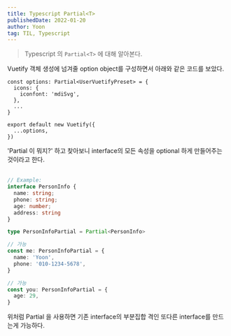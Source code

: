 ```yaml
---
title: Typescript Partial<T>
publishedDate: 2022-01-20
author: Yoon
tag: TIL, Typescript
---
```


> Typescript 의 `Partial<T>` 에 대해 알아본다.

Vuetify 객체 생성에 넘겨줄 option object를 구성하면서 아래와 같은 코드를 보았다.

```typescript{1}
const options: Partial<UserVuetifyPreset> = {
  icons: {
    iconfont: 'mdiSvg',
  },
  ...
}

export default new Vuetify({
  ...options,
})
```

'Partial 이 뭐지?' 하고 찾아보니 interface의 모든 속성을 optional 하게 만들어주는 것이라고 한다.  
<br />

```typescript
// Example:
interface PersonInfo {
  name: string;
  phone: string;
  age: number;
  address: string
}

type PersonInfoPartial = Partial<PersonInfo>

// 가능
const me: PersonInfoPartial = {
  name: 'Yoon',
  phone: '010-1234-5678',
}

// 가능
const you: PersonInfoPartial = {
  age: 29,
}
```

위처럼 Partial 을 사용하면 기존 interface의 부분집합 격인 또다른 interface를 만드는게 가능하다.